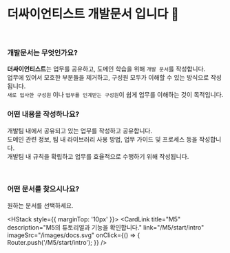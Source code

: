 
# 더싸이언티스트 개발문서 입니다 👋

<br />

### 개발문서는 무엇인가요?

**더싸이언티스트**는 업무를 공유하고, 도메인 학습을 위해 `개발 문서`를 작성합니다.<br />
업무에 있어서 모호한 부분들을 제거하고, 구성원 모두가 이해할 수 있는 방식으로 작성됩니다.<br />
`새로 입사한 구성원` 이나 `업무를 인계받는 구성원`이 쉽게 업무를 이해하는 것이 목적입니다.<br />

### 어떤 내용을 작성하나요?

개발팀 내에서 공유되고 있는 업무를 작성하고 공유합니다.<br />
도메인 관련 정보, 팀 내 라이브러리 사용 방법, 업무 가이드 및 프로세스 등을 작성합니다.<br />
개발팀 내 규칙을 확립하고 업무를 효율적으로 수행하기 위해 작성됩니다.<br />

<br />

### 어떤 문서를 찾으시나요?

원하는 문서를 선택하세요.

<HStack style={{ marginTop: '10px' }}>
  <CardLink
    title="M5"
    description="M5의 튜토리얼과 기능을 확인합니다."
    link="/M5/start/intro"
    imageSrc="/images/docs.svg"
    onClick={() => {
      Router.push('/M5/start/intro');
    }}
  />
  <CardLink title="아래층 세탁소" description="아래층 세탁소의 도메인 정보와 기능을 확인합니다." imageSrc="/images/laundry.svg" />
</HStack>

